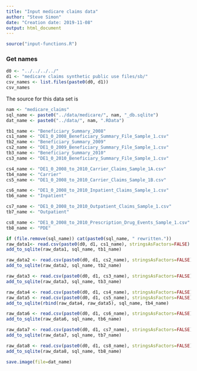 ```yaml
---
title: "Input medicare claims data"
author: "Steve Simon"
date: "Creation date: 2019-11-08"
output: html_document
---
```

```r
source("input-functions.R")
```

### Get names

```r
d0 <- "../../../../"
d1 <- "medicare claims synthetic public use files/sb/"
csv_names <- list.files(paste0(d0, d1))
csv_names
```

The source for this data set is

```r
nam <- "medicare_claims"
sql_name <- paste0("../data/medicare/", nam, "_db.sqlite")
dat_name <- paste0("../data/", nam, ".RData")

tb1_name <- "Beneficiary_Summary_2008"
cs1_name <- "DE1_0_2008_Beneficiary_Summary_File_Sample_1.csv"        
tb2_name <- "Beneficiary_Summary_2009"
cs2_name <- "DE1_0_2009_Beneficiary_Summary_File_Sample_1.csv"        
tb3_name <- "Beneficiary_Summary_2010"
cs3_name <- "DE1_0_2010_Beneficiary_Summary_File_Sample_1.csv" 

cs4_name <- "DE1_0_2008_to_2010_Carrier_Claims_Sample_1A.csv"
tb4_name <- "Carrier"
cs5_name <- "DE1_0_2008_to_2010_Carrier_Claims_Sample_1B.csv"

cs6_name <- "DE1_0_2008_to_2010_Inpatient_Claims_Sample_1.csv"        
tb6_name <- "Inpatient"

cs7_name <- "DE1_0_2008_to_2010_Outpatient_Claims_Sample_1.csv"        
tb7_name <- "Outpatient"

cs8_name <- "DE1_0_2008_to_2010_Prescription_Drug_Events_Sample_1.csv"        
tb8_name <- "PDE"
```

```r
if (file.remove(sql_name)) cat(paste0(sql_name, " rewritten."))
raw_data1<- read.csv(paste0(d0, d1, cs1_name), stringsAsFactors=FALSE)
add_to_sqlite(raw_data1, sql_name, tb1_name)

raw_data2 <- read.csv(paste0(d0, d1, cs2_name), stringsAsFactors=FALSE)
add_to_sqlite(raw_data2, sql_name, tb2_name)

raw_data3 <- read.csv(paste0(d0, d1, cs3_name), stringsAsFactors=FALSE)
add_to_sqlite(raw_data3, sql_name, tb3_name)
```

```r
raw_data4 <- read.csv(paste0(d0, d1, cs4_name), stringsAsFactors=FALSE)
raw_data5 <- read.csv(paste0(d0, d1, cs5_name), stringsAsFactors=FALSE)
add_to_sqlite(rbind(raw_data4, raw_data5), sql_name, tb4_name)
```

```r
raw_data6 <- read.csv(paste0(d0, d1, cs6_name), stringsAsFactors=FALSE)
add_to_sqlite(raw_data6, sql_name, tb6_name)

raw_data7 <- read.csv(paste0(d0, d1, cs7_name), stringsAsFactors=FALSE)
add_to_sqlite(raw_data7, sql_name, tb7_name)

raw_data8 <- read.csv(paste0(d0, d1, cs8_name), stringsAsFactors=FALSE)
add_to_sqlite(raw_data8, sql_name, tb8_name)
```

```r
save.image(file=dat_name)
```